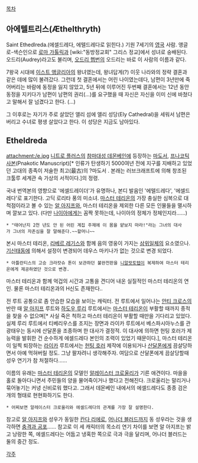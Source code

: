 [[목차]]
== 아에텔트리스(Æthelthryth) ==
Saint Ethedlreda.(에셀드레다, 에텔드레다로 읽힌다.) 기원 7세기의 [[영국]] 사람. 앵글로-색슨인으로 [[로마 가톨릭]]과 [wiki:"동방정교회" 그리스 정교]에서 성녀로 숭배된다. 오드리(Audrey)라고도 불리며, [[오드리 헵번]]의 오드리는 바로 이 사람의 이름과 같다.

7왕국 시대에 [[이스트 앵글리아]]의 왕녀였는데, 왕녀답게(?) 이웃 나라와의 정략 결혼과 같은 데에 많이 불려갔다. 그런데 첫 결혼에서는 어린 나이였는데다, 남편이 3년만에 죽어버리는 바람에 동정을 잃지 않았고, 5년 뒤에 이루어진 두번째 결혼에서는 12년 동안 동정을 지키다가 남편이 남편의 권리(...)를 요구했을 때 자신은 자신을 이미 신에 바쳤다고 말해서 잘 넘겼다고 한다. (...)

그 이후로는 자기가 주로 살았던 앨리 섬에 앨리 성당(Ely Cathedral)을 세워서 남편은 버리고 수녀로 평생 살았다고 한다. 이 성당은 지금도 남아있다.

== Etheldreda ==
attachment:/e.jpg
[[니트로 플러스]]의 [[참마대성 데몬베인]]에 등장하는 [[마도서]], [[프나코틱 사본]](Pnakotic Manuscript)[* 인류가 탄생하기 5000여년 전에 지구를 지배하고 있었던 고대의 종족이 저술한 최고(最古)의 ?마도서 . 본래는 러브크래프트에 의해 창조된 크툴루 세계관 속 가상의 서적이다.]의 정령. 

국내 번역본의 영향으로 '에셀드레이더'가 유명하나, 본디 발음인 '에텔드레다', '에셀드레다'로 표기한다.
고딕 로리타 풍의 미소녀. [[마스터 테리온]]의 가장 충실한 심복으로 대척점이라고 볼 수 있는 [[알 아지프]]와, 마스터 테리온을 제외한 다른 모든 인물들을 멸시하며 깔보고 있다. (다만 [[나이아]]에게는 꼼짝 못하는데, 나이아의 정체가 정체인지라......)
 * "태어난지 2천 년도 안 된 어린 계집 주제에 이 몸을 얕보지 마라!"라는 그녀의 대사가 그녀의 자존심을 잘 말해준다.~~할머니~~

본시 마스터 테리온, [[리베르 레기스]]와 함께 음의 영웅이 가지는 [[삼위일체]]의 요소였으나.[[기신태동]]에 의해서 설정이 변경되어 데우스 마키나가 없는 것으로 변경 되었다.
 * 아틀란티스의 고승 크라캇슈 톤이 보관하던 불완전판을 [[니알랏토텝]]이 복제하여 마스터 테리온에게 제공하였단 것으로 변경.

마스터 테리온과 함께 억겁의 시간과 고통을 견디어 내온 실질적인 마스터 테리온의 연인. 물론 마스터 테리온과의 H신도 존재한다..

전 루트 공통으로 좀 안습한 모습을 보이는 캐릭터. 전 루트에서 일어나는 [[안티 크로스]]의 반란 때 [[알 아지프]] 루트와 [[하도우 루리]] 루트에서는 [[마스터 테리온]]이 부활할 때까지 종적을 찾을 수 없으며[* 사실 죽은 척하고 마스터 테리온이 부활할 때만을 기다리고 있었다. 실제 루리 루트에서 티베리우스를 조지는 장면과 라이카 루트에서 베스파시아누스를 관광태우는 동시에 산달폰을 조종하며 한 대사가 결정적. 이 대사에 의하면 헌팅 호러가 제 능력을 발휘한 건 순수하게 에셀드레다 본인의 조력이 있었기 때문이다.], 마스터 테리온이 일찍 퇴장하는 [[라이카]] 루트에서는 [[헌팅 호러]] 제작에 이용되거나 [[산달폰]]에게 끔살당하면서 아예 먹혀버릴 정도. 그냥 팔자려니 생각해주자. 여담으로 산달폰에게 끔살당할때 성우 연기가 참 처절하다......

이름의 유래는 [[마스터 테리온]]의 모델인 [[알레이스터 크로울리]]가 기른 애견이다. 마을을 홀로 돌아다니면서 주민들의 양을 물어죽이거나 했다고 전해진다. 크로울리는 말리거나 묶어놓기는 커녕 신비로워 했다고. 그래서 데몬베인 내에서의 에셀드레다도 종종 검은 개의 형태로 현현화하기도 한다.
 * 어찌보면 알레이스터 크로울리와 에셀드레다의 관계를 가장 잘 설명한다.

참고로 [[알 아지프]]와 성우가 동일한 [[칸다 리에]]로, [[어나더 블러드]]까지 동 성우라는 것을 생각하면 [[충격과 공포]]......
참고로 이 세 캐릭터의 목소리 연기 차이를 보면 알 아지프는 밝고 낭랑한 쪽, 에셀드레다는 어둡고 냉혹한 쪽으로 극과 극을 달리며, 어나더 블러드는 둘의 중간 정도. 

[[각주]]
